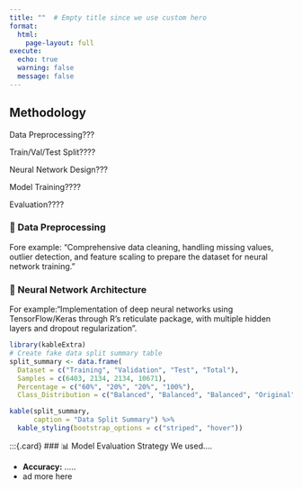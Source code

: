 ```yaml
---
title: ""  # Empty title since we use custom hero
format: 
  html:
    page-layout: full
execute:
  echo: true
  warning: false
  message: false
---
```




## Methodology {#methodology}

:::{.methodology-flow}

:::{.flow-step}
Data Preprocessing???
:::

:::{.flow-step}
Train/Val/Test Split????
:::

:::{.flow-step}
Neural Network Design???
:::

:::{.flow-step}
Model Training????
:::

:::{.flow-step}
Evaluation????
:::

:::

:::{.feature-grid}

:::{.card}
### 🔧 Data Preprocessing
Fore example: "Comprehensive data cleaning, handling missing values, outlier detection, and feature scaling to prepare the dataset for neural network training."

:::

:::{.card}
### 🧠 Neural Network Architecture
For example:"Implementation of deep neural networks using TensorFlow/Keras through R's reticulate package, with multiple hidden layers and dropout regularization".
:::

:::

```r
library(kableExtra)
# Create fake data split summary table
split_summary <- data.frame(
  Dataset = c("Training", "Validation", "Test", "Total"),
  Samples = c(6403, 2134, 2134, 10671),
  Percentage = c("60%", "20%", "20%", "100%"),
  Class_Distribution = c("Balanced", "Balanced", "Balanced", "Original"))

kable(split_summary, 
      caption = "Data Split Summary") %>%
  kable_styling(bootstrap_options = c("striped", "hover"))
```

:::{.card}
### 📊 Model Evaluation Strategy
We used....

- **Accuracy:** .....
- ad more here
